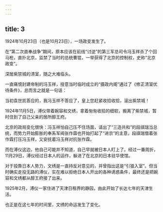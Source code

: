 ```yaml
---
---
---
```

title: 3
---



1924年10月23日（也是10月23日），一场政变发生了。

在“第二次直奉战争”期间，原本应该在前线“讨逆”的第三军总司令冯玉祥杀了个回马枪，直扑北京，监禁了当时的总统曹锟，一举获得了北京的控制权，史称“北京政变”。

深居紫禁城的清室，随之大难临头。

一直痛恨封建帝制的冯玉祥，授意当时临时成立的“摄政内阁”通过了《修正清室优待条件》，总而言之就是一句话：

当初袁世凯答应的，我冯玉祥不答应了，皇上您赶紧收拾收拾，滚出紫禁城！

1924年11月5日，溥仪带着婉容和文绣，拿着匆匆收拾的细软，搬离了紫禁城，暂时住到了自己父亲的居所醇王府。

北京的政局变化很快：冯玉祥怕自己压不住场面，请出了“三造共和”的段祺瑞当总统，而势力开始膨胀的奉系军阀张作霖也开始打起了“进京”的主意，段祺瑞借着张作霖打压冯玉祥，又安抚着冯玉祥对抗张作霖。

而在溥仪这边，他自己可能并不知道，自己早就被日本人盯上了。经过一番周折，11月29日，溥仪经过日本人的运作，躲进了在北京的日本驻华使馆。

对于投靠日本人势力，文绣是一直持反对意见的，并曾指出这是“引狼入室”。但当时确实走投无路的溥仪，实在难以拒绝日本人开出的各种诱惑条件，最终还是把婉容和文绣都从醇王府接了出来。

1925年2月，溥仪一家住进了天津日租界的静园，由此开始了长达七年的天津生活。

也正是在这七年的时间里，文绣的命运发生了变化。